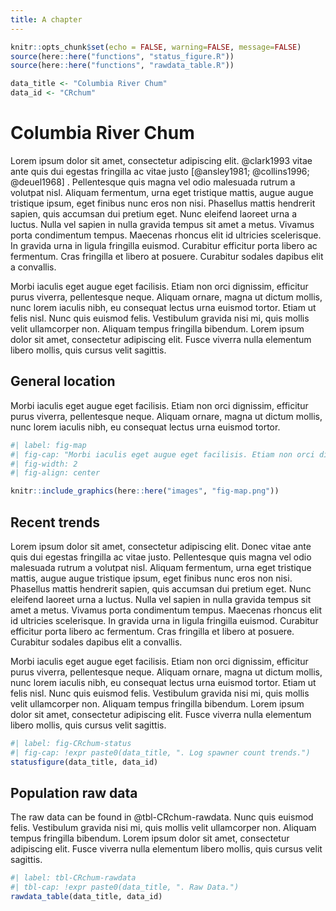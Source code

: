 ```yaml
---
title: A chapter
---
```


```r
knitr::opts_chunk$set(echo = FALSE, warning=FALSE, message=FALSE)
source(here::here("functions", "status_figure.R"))
source(here::here("functions", "rawdata_table.R"))
```

```r
data_title <- "Columbia River Chum"
data_id <- "CRchum"
```

# Columbia River Chum

Lorem ipsum dolor sit amet, consectetur adipiscing elit. @clark1993 vitae ante quis dui egestas fringilla ac vitae justo [@ansley1981; @collins1996; @deuel1968] . Pellentesque quis magna vel odio malesuada rutrum a volutpat nisl. Aliquam fermentum, urna eget tristique mattis, augue augue tristique ipsum, eget finibus nunc eros non nisi. Phasellus mattis hendrerit sapien, quis accumsan dui pretium eget. Nunc eleifend laoreet urna a luctus. Nulla vel sapien in nulla gravida tempus sit amet a metus. Vivamus porta condimentum tempus. Maecenas rhoncus elit id ultricies scelerisque. In gravida urna in ligula fringilla euismod. Curabitur efficitur porta libero ac fermentum. Cras fringilla et libero at posuere. Curabitur sodales dapibus elit a convallis.

Morbi iaculis eget augue eget facilisis. Etiam non orci dignissim, efficitur purus viverra, pellentesque neque. Aliquam ornare, magna ut dictum mollis, nunc lorem iaculis nibh, eu consequat lectus urna euismod tortor. Etiam ut felis nisl. Nunc quis euismod felis. Vestibulum gravida nisi mi, quis mollis velit ullamcorper non. Aliquam tempus fringilla bibendum. Lorem ipsum dolor sit amet, consectetur adipiscing elit. Fusce viverra nulla elementum libero mollis, quis cursus velit sagittis.

## General location

Morbi iaculis eget augue eget facilisis. Etiam non orci dignissim, efficitur purus viverra, pellentesque neque. Aliquam ornare, magna ut dictum mollis, nunc lorem iaculis nibh, eu consequat lectus urna euismod tortor.

```r
#| label: fig-map
#| fig-cap: "Morbi iaculis eget augue eget facilisis. Etiam non orci dignissim, efficitur purus viverra, pellentesque neque. Aliquam ornare, magna ut dictum mollis." 
#| fig-width: 2
#| fig-align: center

knitr::include_graphics(here::here("images", "fig-map.png"))
```

## Recent trends

Lorem ipsum dolor sit amet, consectetur adipiscing elit. Donec vitae ante quis dui egestas fringilla ac vitae justo. Pellentesque quis magna vel odio malesuada rutrum a volutpat nisl. Aliquam fermentum, urna eget tristique mattis, augue augue tristique ipsum, eget finibus nunc eros non nisi. Phasellus mattis hendrerit sapien, quis accumsan dui pretium eget. Nunc eleifend laoreet urna a luctus. Nulla vel sapien in nulla gravida tempus sit amet a metus. Vivamus porta condimentum tempus. Maecenas rhoncus elit id ultricies scelerisque. In gravida urna in ligula fringilla euismod. Curabitur efficitur porta libero ac fermentum. Cras fringilla et libero at posuere. Curabitur sodales dapibus elit a convallis.

Morbi iaculis eget augue eget facilisis. Etiam non orci dignissim, efficitur purus viverra, pellentesque neque. Aliquam ornare, magna ut dictum mollis, nunc lorem iaculis nibh, eu consequat lectus urna euismod tortor. Etiam ut felis nisl. Nunc quis euismod felis. Vestibulum gravida nisi mi, quis mollis velit ullamcorper non. Aliquam tempus fringilla bibendum. Lorem ipsum dolor sit amet, consectetur adipiscing elit. Fusce viverra nulla elementum libero mollis, quis cursus velit sagittis.

```r
#| label: fig-CRchum-status
#| fig-cap: !expr paste0(data_title, ". Log spawner count trends.")
statusfigure(data_title, data_id)
```


## Population raw data

The raw data can be found in @tbl-CRchum-rawdata. Nunc quis euismod felis. Vestibulum gravida nisi mi, quis mollis velit ullamcorper non. Aliquam tempus fringilla bibendum. Lorem ipsum dolor sit amet, consectetur adipiscing elit. Fusce viverra nulla elementum libero mollis, quis cursus velit sagittis.


```r
#| label: tbl-CRchum-rawdata
#| tbl-cap: !expr paste0(data_title, ". Raw Data.")
rawdata_table(data_title, data_id)
```
